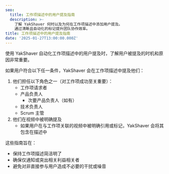 ```yaml
---
seo:
  title: 工作项描述中的用户提及指南
  description: >-
    了解 YakShaver 何时以及为何在工作项描述中添加用户提及。
    通过清晰且自动化的标记提升团队协作效率。
title: 工作项描述中的用户提及指南
date: '2025-01-27T13:00:00.000Z'
---
```


使用 YakShaver 自动化工作项描述中的用户提及时，了解用户被提及的时机和原因非常重要。

如果用户符合以下任一条件，YakShaver 会在工作项描述中提及他们：

1. 他们担任以下角色之一（对工作项成功至关重要）：
   * 工作项请求者
   * 产品负责人
     * 次要产品负责人（如有）
   * 技术负责人
   * Scrum 主管
2. 他们在视频中被明确提及
   * 如果用户在与工作项关联的视频中被明确引用或标记，YakShaver 会将其包含在描述中

这些指南旨在：

* 保持工作项描述简洁明了
* 确保仅通知或突出相关利益相关者
* 避免对非直接参与用户造成不必要的干扰或噪音